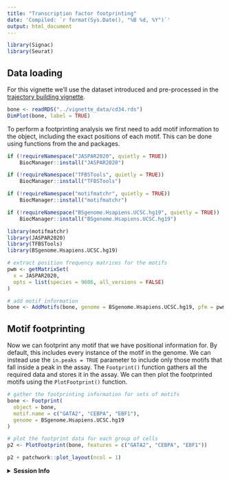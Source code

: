 ```yaml
---
title: "Transcription factor footprinting"
date: 'Compiled: `r format(Sys.Date(), "%B %d, %Y")`'
output: html_document
---
```


```r
library(Signac)
library(Seurat)
```

## Data loading

For this vignette we'll use the dataset introduced and pre-processed in the
[trajectory building vignette](monocle.html).

```r
bone <- readRDS("../vignette_data/cd34.rds")
DimPlot(bone, label = TRUE)
```

To perform a footprinting analysis we first need to add motif information to the
object, including the exact positions of each motif. This can be done using 
functions from the \code{motifmatchr} and \code{TFBSTools} packages.

```r
if (!requireNamespace("JASPAR2020", quietly = TRUE))
    BiocManager::install("JASPAR2020")

if (!requireNamespace("TFBSTools", quietly = TRUE))
    BiocManager::install("TFBSTools")

if (!requireNamespace("motifmatchr", quietly = TRUE))
    BiocManager::install("motifmatchr")

if (!requireNamespace("BSgenome.Hsapiens.UCSC.hg19", quietly = TRUE))
    BiocManager::install("BSgenome.Hsapiens.UCSC.hg19")
```

```r
library(motifmatchr)
library(JASPAR2020)
library(TFBSTools)
library(BSgenome.Hsapiens.UCSC.hg19)

# extract position frequency matrices for the motifs
pwm <- getMatrixSet(
  x = JASPAR2020,
  opts = list(species = 9606, all_versions = FALSE)
)

# add motif information
bone <- AddMotifs(bone, genome = BSgenome.Hsapiens.UCSC.hg19, pfm = pwm)
```

## Motif footprinting

Now we can footprint any motif that we have positional information for. By
default, this includes every instance of the motif in the genome. We can instead
use the `in.peaks = TRUE` parameter to include only those motifs that fall
inside a peak in the assay. The `Footprint()` function gathers all the required
data and stores it in the assay. We can then plot the footprinted motifs using
the `PlotFootprint()` function.

```r
# gather the footprinting information for sets of motifs
bone <- Footprint(
  object = bone,
  motif.name = c("GATA2", "CEBPA", "EBF1"),
  genome = BSgenome.Hsapiens.UCSC.hg19
)

# plot the footprint data for each group of cells
p2 <- PlotFootprint(bone, features = c("GATA2", "CEBPA", "EBF1"))
```

```r
p2 + patchwork::plot_layout(ncol = 1)
```

<details>
  <summary>**Session Info**</summary>
  
```r
sessionInfo()
```

</details>
